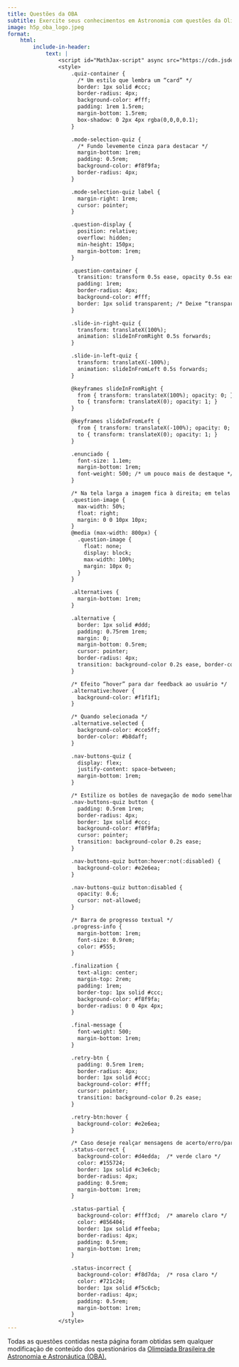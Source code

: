 ```yaml
---
title: Questões da OBA
subtitle: Exercite seus conhecimentos em Astronomia com questões da Olimpíada Brasileira de Astronomia.
image: h5p_oba_logo.jpeg
format:
    html:
        include-in-header:
            text: |
                <script id="MathJax-script" async src="https://cdn.jsdelivr.net/npm/mathjax@3/es5/tex-mml-chtml.js"></script>                                              
                <style>
                    .quiz-container {
                      /* Um estilo que lembra um “card” */
                      border: 1px solid #ccc;
                      border-radius: 4px;
                      background-color: #fff;
                      padding: 1rem 1.5rem;
                      margin-bottom: 1.5rem;
                      box-shadow: 0 2px 4px rgba(0,0,0,0.1);
                    }

                    .mode-selection-quiz {
                      /* Fundo levemente cinza para destacar */
                      margin-bottom: 1rem;
                      padding: 0.5rem;
                      background-color: #f8f9fa;
                      border-radius: 4px;
                    }

                    .mode-selection-quiz label {
                      margin-right: 1rem;
                      cursor: pointer;
                    }

                    .question-display {
                      position: relative;
                      overflow: hidden;
                      min-height: 150px;
                      margin-bottom: 1rem;
                    }

                    .question-container {
                      transition: transform 0.5s ease, opacity 0.5s ease;
                      padding: 1rem;
                      border-radius: 4px;
                      background-color: #fff;
                      border: 1px solid transparent; /* Deixe “transparent” para animar melhor */
                    }

                    .slide-in-right-quiz {
                      transform: translateX(100%);
                      animation: slideInFromRight 0.5s forwards;
                    }

                    .slide-in-left-quiz {
                      transform: translateX(-100%);
                      animation: slideInFromLeft 0.5s forwards;
                    }

                    @keyframes slideInFromRight {
                      from { transform: translateX(100%); opacity: 0; }
                      to { transform: translateX(0); opacity: 1; }
                    }

                    @keyframes slideInFromLeft {
                      from { transform: translateX(-100%); opacity: 0; }
                      to { transform: translateX(0); opacity: 1; }
                    }

                    .enunciado {
                      font-size: 1.1em;
                      margin-bottom: 1rem;
                      font-weight: 500; /* um pouco mais de destaque */
                    }

                    /* Na tela larga a imagem fica à direita; em telas estreitas, ela ocupa a largura inteira */
                    .question-image {
                      max-width: 50%;
                      float: right;
                      margin: 0 0 10px 10px;
                    }
                    @media (max-width: 800px) {
                      .question-image {
                        float: none;
                        display: block;
                        max-width: 100%;
                        margin: 10px 0;
                      }
                    }

                    .alternatives {
                      margin-bottom: 1rem;
                    }

                    .alternative {
                      border: 1px solid #ddd;
                      padding: 0.75rem 1rem;
                      margin: 0;
                      margin-bottom: 0.5rem;
                      cursor: pointer;
                      border-radius: 4px;
                      transition: background-color 0.2s ease, border-color 0.2s ease;
                    }

                    /* Efeito “hover” para dar feedback ao usuário */
                    .alternative:hover {
                      background-color: #f1f1f1;
                    }

                    /* Quando selecionada */
                    .alternative.selected {
                      background-color: #cce5ff;
                      border-color: #b8daff;
                    }

                    .nav-buttons-quiz {
                      display: flex;
                      justify-content: space-between;
                      margin-bottom: 1rem;
                    }

                    /* Estilize os botões de navegação de modo semelhante a botões “secondary” do Bootstrap */
                    .nav-buttons-quiz button {
                      padding: 0.5rem 1rem;
                      border-radius: 4px;
                      border: 1px solid #ccc;
                      background-color: #f8f9fa;
                      cursor: pointer;
                      transition: background-color 0.2s ease;
                    }

                    .nav-buttons-quiz button:hover:not(:disabled) {
                      background-color: #e2e6ea;
                    }

                    .nav-buttons-quiz button:disabled {
                      opacity: 0.6;
                      cursor: not-allowed;
                    }

                    /* Barra de progresso textual */
                    .progress-info {
                      margin-bottom: 1rem;
                      font-size: 0.9rem;
                      color: #555;
                    }

                    .finalization {
                      text-align: center;
                      margin-top: 2rem;
                      padding: 1rem;
                      border-top: 1px solid #ccc;
                      background-color: #f8f9fa;
                      border-radius: 0 0 4px 4px;
                    }

                    .final-message {
                      font-weight: 500;
                      margin-bottom: 1rem;
                    }

                    .retry-btn {
                      padding: 0.5rem 1rem;
                      border-radius: 4px;
                      border: 1px solid #ccc;
                      background-color: #fff;
                      cursor: pointer;
                      transition: background-color 0.2s ease;
                    }

                    .retry-btn:hover {
                      background-color: #e2e6ea;
                    }

                    /* Caso deseje realçar mensagens de acerto/erro/partial usando classes no statusDiv */
                    .status-correct {
                      background-color: #d4edda;  /* verde claro */
                      color: #155724;
                      border: 1px solid #c3e6cb;
                      border-radius: 4px;
                      padding: 0.5rem;
                      margin-bottom: 1rem;
                    }

                    .status-partial {
                      background-color: #fff3cd;  /* amarelo claro */
                      color: #856404;
                      border: 1px solid #ffeeba;
                      border-radius: 4px;
                      padding: 0.5rem;
                      margin-bottom: 1rem;
                    }

                    .status-incorrect {
                      background-color: #f8d7da;  /* rosa claro */
                      color: #721c24;
                      border: 1px solid #f5c6cb;
                      border-radius: 4px;
                      padding: 0.5rem;
                      margin-bottom: 1rem;
                    }
                </style>
---
```


Todas as questões contidas nesta página foram obtidas sem qualquer modificação de conteúdo dos questionários da [Olimpíada Brasileira de Astronomia e Astronáutica (OBA).](http://www.oba.org.br/site/?p=conteudo&idcat=9&pag=conteudo)

```{=html}
  
  <div id="quizzes"></div>

  <script>
        /* 
      A função gen_questionario recebe o caminho do arquivo de questões e o título do questionário.
      Cada questionário é gerado dentro de um <details> (colapsável) e opera de forma independente.
    */
    function gen_questionario(arquivoQuestoes, titulo) {
      // Cria o container colapsável usando <details>
      var details = document.createElement("details");
      details.style.marginBottom = "20px";
      var summary = document.createElement("summary");
      summary.textContent = titulo;
      summary.style.cursor = "pointer";
      details.appendChild(summary);
      
      var container = document.createElement("div");
      container.className = "quiz-container";
      details.appendChild(container);
      
      document.getElementById("quizzes").appendChild(details);
      
      // Variáveis do questionário
      var questions = [];
      var currentQuestionIndex = 0;
      var questionStates = [];
      var mode = "sequential"; // ou "random"
      var quizStarted = false;
      
      // Opções de visualização
      var modeDiv = document.createElement("div");
      modeDiv.className = "mode-selection-quiz";
      modeDiv.innerHTML = `
        <label><input type="radio" name="mode_${titulo}" value="sequential" checked> Modo sequencial</label>
        <label style="margin-left:20px;"><input type="radio" name="mode_${titulo}" value="random"> Modo aleatório</label>
      `;
      container.appendChild(modeDiv);
      
      var modeInputs = modeDiv.querySelectorAll(`input[name="mode_${titulo}"]`);
      modeInputs.forEach(input => {
        input.addEventListener("change", function() {
          if (quizStarted) {
            if (!confirm("O questionário será reinicializado e tudo que foi feito até então será apagado. Deseja continuar?")) {
              modeInputs.forEach(inp => {
                if (inp.value === mode) inp.checked = true;
              });
              return;
            }
            resetQuiz();
          }
          mode = this.value;
          if (mode === "random") {
            questions = shuffleArray(questions);
          } else {
            questions = questions.sort((a, b) => a.originalIndex - b.originalIndex);
          }
          resetQuiz();
        });
      });
      
      var questionDisplay = document.createElement("div");
      questionDisplay.className = "question-display";
      container.appendChild(questionDisplay);
      
      var progressInfo = document.createElement("div");
      progressInfo.className = "progress-info";
      container.appendChild(progressInfo);
      
      var navDiv = document.createElement("div");
      navDiv.className = "nav-buttons-quiz";
      navDiv.innerHTML = `
        <button class="prev-btn" disabled>Anterior</button>
        <button class="verify-btn" disabled>Verificar</button>
        <button class="next-btn" disabled>Próxima</button>
      `;
      container.appendChild(navDiv);
      
      var showCorrectBtn = document.createElement("button");
      showCorrectBtn.className = "show-correct-btn";
      showCorrectBtn.textContent = "Mostrar Alternativas Corretas";
      showCorrectBtn.disabled = true;
      container.appendChild(showCorrectBtn);
      
      var finalDiv = document.createElement("div");
      finalDiv.className = "finalization";
      finalDiv.style.display = "none";
      finalDiv.innerHTML = `
        <div class="final-message"></div>
        <button class="retry-btn">Tentar novamente</button>
      `;
      container.appendChild(finalDiv);
      
      // Carrega e parseia o arquivo de questões
      fetch(arquivoQuestoes)
        .then(response => response.text())
        .then(text => {
          questions = parseQuestions(text);
          questions.forEach((q, idx) => { q.originalIndex = idx; });
          // Inicializa os estados usando um objeto para armazenar a seleção por alternativa (id)
          // Ao inicializar o estado de cada questão (na função que faz o reset):
          questionStates = questions.map(q => {
            var sel = {};
            q.alternatives.forEach(alt => { sel[alt.id] = false; });
            return { selected: sel, verified: false, score: 0, correctShown: false, order: null };
          });
          if (mode === "random") questions = shuffleArray(questions);
          quizStarted = false;
          currentQuestionIndex = 0;
          renderQuestion();
          updateProgress();
        });
      
      // Parse do arquivo de questões – agora atribuindo um id para cada alternativa
      function parseQuestions(text) {
        var qs = [];
        // Separa cada questão (delimitada por ---)
        var parts = text.split('---').map(s => s.trim()).filter(s => s.length > 0);
        parts.forEach(part => {
          var lines = part.split('\n').map(l => l.trim()).filter(l => l.length > 0);
          var q = { alternatives: [] };
          // Itera sobre as linhas usando um índice para permitir pulos
          for (var i = 0; i < lines.length; i++) {
            var line = lines[i];
            if (line.startsWith("tipo:")) {
              q.tipo = line.substring(5).trim();
            } else if (line.startsWith("fig:")) {
              q.fig = line.substring(4).trim();
            } else if (line.startsWith("enunciado:")) {
              // Começa a extrair o enunciado
              var enunciado = "<p>" + line.substring(10).trim() + "</p>";
              // Enquanto as próximas linhas não iniciem com "-" (alternativas) nem com outros campos
              i++;
              while (i < lines.length &&
                    !lines[i].startsWith("-") &&
                    !lines[i].startsWith("pontuacao:") &&
                    !lines[i].startsWith("tipo:") &&
                    !lines[i].startsWith("fig:")) {
                //enunciado += "\n" + lines[i];
                enunciado += "<p>" + lines[i] + "</p>";
                i++;
              }
              // Converte as quebras de linha em <br> para renderização correta em HTML
              //q.enunciado = enunciado.replace(/\n/g, "<br><br>");
              q.enunciado = enunciado
              i--; // retrocede para reprocessar a linha que quebrou o loop
            } else if (line.startsWith("pontuacao:")) {
              var scoringStr = line.substring(11).trim();
              q.scoring = [];
              var regex = /\[([X0]+),([\d.]+)\]/g;
              var match;
              while ((match = regex.exec(scoringStr)) !== null) {
                q.scoring.push({ pattern: match[1], score: parseFloat(match[2]) });
              }
            } else if (line.startsWith("-")) {
              // Trata as alternativas – em singlechoice, se iniciar com "X" indica a correta
              var altText = line.substring(1).trim();
              var isCorrect = false;
              if (q.tipo === "singlechoice" && altText.startsWith("X")) {
                isCorrect = true;
                altText = altText.substring(1).trim();
              }
              // Atribui um id com base no número atual de alternativas
              q.alternatives.push({ id: q.alternatives.length, text: altText, isCorrect: isCorrect });
            }
          }
          qs.push(q);
        });
        return qs;
      }


      
      // Função auxiliar para embaralhar um array
      function shuffleArray(array) {
        let arr = array.slice();
        for (let i = arr.length - 1; i > 0; i--) {
          const j = Math.floor(Math.random() * (i + 1));
          [arr[i], arr[j]] = [arr[j], arr[i]];
        }
        return arr;
      }
      
      // Renderiza a questão atual, embaralhando as alternativas sempre
      function renderQuestion(direction) {
        var q = questions[currentQuestionIndex];
        var state = questionStates[currentQuestionIndex];
        questionDisplay.innerHTML = "";
        var qContainer = document.createElement("div");
        qContainer.className = "question-container";
        if (direction === "next") {
          qContainer.classList.add("slide-in-right-quiz");
        } else if (direction === "prev") {
          qContainer.classList.add("slide-in-left-quiz");
        }
        // Exibe o enunciado
        var enunciadoDiv = document.createElement("div");
        enunciadoDiv.className = "enunciado";
        enunciadoDiv.innerHTML = q.enunciado;
        qContainer.appendChild(enunciadoDiv);
        // Imagem, se houver
        if (q.fig) {
          var img = document.createElement("img");
          img.src = q.fig;
          img.alt = "Figura da questão";
          img.className = "question-image";
          qContainer.appendChild(img);
        }
        // Status (se já verificada)
        var statusDiv = document.createElement("div");
        statusDiv.className = "status";
        if (state.verified) {
          if (state.score === 1) {
            statusDiv.textContent = "Parabéns, você acertou esta questão!";
            statusDiv.classList.add("status-correct");
          } else if (state.score > 0) {
            statusDiv.textContent = "Quase, você obteve " + state.score + " pontos nesta questão.";
            statusDiv.classList.add("status-partial");
          } else {
            statusDiv.textContent = "Resposta errada: 0 pontos nesta questão.";
            statusDiv.classList.add("status-incorrect");
          }
        }
        qContainer.appendChild(statusDiv);
        
        // Aqui verificamos se já existe uma ordem definida para essa questão;
        // se não, embaralhamos uma vez e salvamos no estado.
        if (!state.order) {
          state.order = shuffleArray(q.alternatives.slice());
        }
        var alternativesOrder = state.order;
        
        // Renderiza as alternativas conforme a ordem armazenada
        var alternativesDiv = document.createElement("div");
        alternativesDiv.className = "alternatives";
        alternativesOrder.forEach(alt => {
          var altDiv = document.createElement("div");
          altDiv.className = "alternative";
          altDiv.textContent = alt.text;
          if (state.selected[alt.id]) altDiv.classList.add("selected");
          if (!state.verified) {
            altDiv.addEventListener("click", function() {
              handleAlternativeClick(alt.id);
            });
          }
          alternativesDiv.appendChild(altDiv);
        });
        qContainer.appendChild(alternativesDiv);
        
        // Altera a cor de fundo se a questão já foi verificada
        if (state.verified) {
          if (state.score === 1) {
            qContainer.style.backgroundColor = "#d4edda";
          } else if (state.score > 0) {
            qContainer.style.backgroundColor = "#fff3cd";
          } else {
            qContainer.style.backgroundColor = "#f8d7da";
          }
        }
        questionDisplay.appendChild(qContainer);
        updateNavButtons();
        updateVerifyButton();
        if (state.verified && !state.correctShown) {
          showCorrectBtn.disabled = false;
        } else {
          showCorrectBtn.disabled = true;
        }
        MathJax.typeset(); // Reprocessa as equações
      }

      
      // Trata clique na alternativa – agora passando o id da alternativa
      function handleAlternativeClick(altId) {
        var q = questions[currentQuestionIndex];
        var state = questionStates[currentQuestionIndex];
        if (state.verified) return;
        if (q.tipo === "singlechoice") {
          Object.keys(state.selected).forEach(key => {
            state.selected[key] = (parseInt(key) === altId);
          });
        } else {
          state.selected[altId] = !state.selected[altId];
        }
        quizStarted = true;
        renderQuestion();
        updateVerifyButton();
      }
      
      function updateVerifyButton() {
        var state = questionStates[currentQuestionIndex];
        var verifyBtn = navDiv.querySelector(".verify-btn");
        // Se alguma alternativa estiver selecionada, habilita o botão
        if (!state.verified && Object.values(state.selected).some(s => s)) {
          verifyBtn.disabled = false;
        } else {
          verifyBtn.disabled = true;
        }
      }
      
      function updateNavButtons() {
        var prevBtn = navDiv.querySelector(".prev-btn");
        var nextBtn = navDiv.querySelector(".next-btn");
        prevBtn.disabled = (currentQuestionIndex === 0);
        nextBtn.disabled = (currentQuestionIndex === questions.length - 1);
      }
      
      // Atualiza as barras de progresso e os textos
      function updateProgress() {
        var evaluatedCount = questionStates.filter(s => s.verified).length;
        var totalQuestions = questions.length;
        var totalScore = questionStates.reduce((sum, s) => sum + s.score, 0);
        progressInfo.innerHTML = `
          <div>
            Questão ${currentQuestionIndex + 1} de ${totalQuestions}.
            <br>
            <progress value="${currentQuestionIndex + 1}" max="${totalQuestions}" style="width: 100%;"></progress>
          </div>
          <div style="margin-top: 1rem;">
            ${evaluatedCount} de ${totalQuestions} questões avaliadas.
            <br>
            <progress value="${evaluatedCount}" max="${totalQuestions}" style="width: 100%;"></progress>
          </div>
          <div style="margin-top: 1rem;">
            Pontuação: ${totalScore.toFixed(1)} de ${totalQuestions}.
            <br>
            <progress value="${totalScore}" max="${totalQuestions}" style="width: 100%;"></progress>
          </div>
        `;
        if (evaluatedCount === totalQuestions) {
          finalDiv.style.display = "block";
          var percentage = (totalScore / totalQuestions) * 100;
          var finalMsg = "";
          if (totalScore === totalQuestions) {
            finalMsg = "Parabéns, você acertou tudo!";
          } else if (percentage >= 50) {
            finalMsg = percentage.toFixed(0) + "% de acerto. Está quase. Continue estudando.";
          } else {
            finalMsg = percentage.toFixed(0) + "% de acerto. Continue estudando.";
          }
          finalDiv.querySelector(".final-message").textContent = finalMsg;
        } else {
          finalDiv.style.display = "none";
        }
      }
      
      navDiv.querySelector(".prev-btn").addEventListener("click", function() {
        if (currentQuestionIndex > 0) {
          currentQuestionIndex--;
          renderQuestion("prev");
          updateProgress();
        }
      });
      navDiv.querySelector(".next-btn").addEventListener("click", function() {
        if (currentQuestionIndex < questions.length - 1) {
          currentQuestionIndex++;
          renderQuestion("next");
          updateProgress();
        }
      });
      
      navDiv.querySelector(".verify-btn").addEventListener("click", function() {
        var state = questionStates[currentQuestionIndex];
        if (state.verified) return;
        var q = questions[currentQuestionIndex];
        // Monta o padrão na ordem original (ordenada pelo id)
        var sortedAlternatives = q.alternatives.slice().sort((a, b) => a.id - b.id);
        var userPattern = sortedAlternatives.map(alt => state.selected[alt.id] ? "X" : "0").join("");
        var score = 0;
        if (q.tipo === "singlechoice") {
          // Encontra o id selecionado e compara com a alternativa correta
          var selectedId = Object.keys(state.selected).find(key => state.selected[key]);
          var altObj = q.alternatives.find(alt => alt.id == selectedId);
          if (altObj && altObj.isCorrect) score = 1;
        } else {
          if (q.scoring && q.scoring.length > 0) {
            q.scoring.forEach(rule => {
              if (rule.pattern === userPattern) {
                score = Math.max(score, rule.score);
              }
            });
          }
        }
        state.verified = true;
        state.score = score;
        renderQuestion();
        updateProgress();
      });
      
      showCorrectBtn.addEventListener("click", function() {
        var state = questionStates[currentQuestionIndex];
        if (!state.verified || state.correctShown) return;
        var q = questions[currentQuestionIndex];
        var alternativesDiv = questionDisplay.querySelector(".alternatives");
        
        if (q.tipo === "singlechoice") {
          // Itera sobre a ordem embaralhada armazenada no estado.
          Array.from(alternativesDiv.children).forEach((altDiv, idx) => {
            var altObj = state.order[idx];
            if (altObj.isCorrect) {
              altDiv.style.color = "green";
            }
          });
        } else {
          // Para multichoice, encontramos a regra de pontuação que concede 1 ponto.
          var correctPattern = null;
          if (q.scoring) {
            var fullRule = q.scoring.find(rule => rule.score === 1);
            if (fullRule) {
              correctPattern = fullRule.pattern;
            }
          }
          if (correctPattern) {
            // Obtém a ordem original das alternativas (ordenadas pelo id)
            var sortedAlts = q.alternatives.slice().sort((a, b) => a.id - b.id);
            // Para cada alternativa exibida na ordem embaralhada, buscamos sua posição original.
            Array.from(alternativesDiv.children).forEach((altDiv, idx) => {
              var displayedAlt = state.order[idx];
              // Encontra o índice original da alternativa
              var originalIndex = sortedAlts.findIndex(a => a.id === displayedAlt.id);
              if (originalIndex !== -1 && correctPattern[originalIndex] === "X") {
                altDiv.style.color = "green";
              }
            });
          }
        }
        
        state.correctShown = true;
        showCorrectBtn.disabled = true;
      });

      
      finalDiv.querySelector(".retry-btn").addEventListener("click", function() {
        resetQuiz();
      });
      
      function resetQuiz() {
        quizStarted = false;
        currentQuestionIndex = 0;
        questionStates = questions.map(q => {
          var sel = {};
          q.alternatives.forEach(alt => { sel[alt.id] = false; });
          return { selected: sel, verified: false, score: 0, correctShown: false };
        });
        renderQuestion();
        updateProgress();        
      }
    }
    
    // Chama a função para gerar cada questionário
    //gen_questionario("/h5p/questionario1.txt", "27ª OBA - Nível 1");
    gen_questionario("/oba/27OBA-Nivel1/27OBA-Nivel1.txt", "27ª OBA - Nível 1");    
    gen_questionario("/oba/27OBA-Nivel2/27OBA-Nivel2.txt", "27ª OBA - Nível 2");    
    gen_questionario("/oba/27OBA-Nivel3/27OBA-Nivel3.txt", "27ª OBA - Nível 3");    
    gen_questionario("/oba/27OBA-Nivel4/27OBA-Nivel4.txt", "27ª OBA - Nível 4");    
  </script>
```


